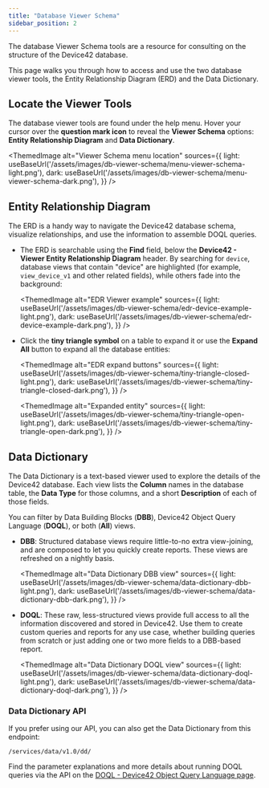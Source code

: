 ```yaml
---
title: "Database Viewer Schema"
sidebar_position: 2
---
```



The database Viewer Schema tools are a resource for consulting on the structure of the Device42 database. 

This page walks you through how to access and use the two database viewer tools, the Entity Relationship Diagram (ERD) and the Data Dictionary.

## Locate the Viewer Tools

The database viewer tools are found under the help menu. Hover your cursor over the **question mark icon** to reveal the **Viewer Schema** options: **Entity Relationship Diagram** and **Data Dictionary**.

<ThemedImage
  alt="Viewer Schema menu location"
  sources={{
    light: useBaseUrl('/assets/images/db-viewer-schema/menu-viewer-schema-light.png'),
    dark: useBaseUrl('/assets/images/db-viewer-schema/menu-viewer-schema-dark.png'),
  }}
/>

## Entity Relationship Diagram

The ERD is a handy way to navigate the Device42 database schema, visualize relationships, and use the information to assemble DOQL queries. 

- The ERD is searchable using the **Find** field, below the **Device42 - Viewer Entity Relationship Diagram** header. By searching for `device`, database views that contain "device" are highlighted (for example, `view_device_v1` and other related fields), while others fade into the background:

    <ThemedImage
    alt="EDR Viewer example"
    sources={{
        light: useBaseUrl('/assets/images/db-viewer-schema/edr-device-example-light.png'),
        dark: useBaseUrl('/assets/images/db-viewer-schema/edr-device-example-dark.png'),
    }}
    />

- Click the **tiny triangle symbol** on a table to expand it or use the **Expand All** button to expand all the database entities:

    <ThemedImage
    alt="EDR expand buttons"
    sources={{
        light: useBaseUrl('/assets/images/db-viewer-schema/tiny-triangle-closed-light.png'),
        dark: useBaseUrl('/assets/images/db-viewer-schema/tiny-triangle-closed-dark.png'),
    }}
    />

    <ThemedImage
    alt="Expanded entity"
    sources={{
        light: useBaseUrl('/assets/images/db-viewer-schema/tiny-triangle-open-light.png'),
        dark: useBaseUrl('/assets/images/db-viewer-schema/tiny-triangle-open-dark.png'),
    }}
    />

## Data Dictionary

The Data Dictionary is a text-based viewer used to explore the details of the Device42 database. Each view lists the **Column** names in the database table, the **Data Type** for those columns, and a short **Description** of each of those fields.

You can filter by Data Building Blocks (**DBB**), Device42 Object Query Language (**DOQL**), or both (**All**) views.

- **DBB**: Structured database views require little-to-no extra view-joining, and are composed to let you quickly create reports. These views are refreshed on a nightly basis. 

    <ThemedImage
    alt="Data Dictionary DBB view"
    sources={{
        light: useBaseUrl('/assets/images/db-viewer-schema/data-dictionary-dbb-light.png'),
        dark: useBaseUrl('/assets/images/db-viewer-schema/data-dictionary-dbb-dark.png'),
    }}
    />

- **DOQL**: These raw, less-structured views provide full access to all the information discovered and stored in Device42. Use them to create custom queries and reports for any use case, whether building queries from scratch or just adding one or two more fields to a DBB-based report.

    <ThemedImage
    alt="Data Dictionary DOQL view"
    sources={{
        light: useBaseUrl('/assets/images/db-viewer-schema/data-dictionary-doql-light.png'),
        dark: useBaseUrl('/assets/images/db-viewer-schema/data-dictionary-doql-dark.png'),
    }}
    />

### Data Dictionary API

If you prefer using our API, you can also get the Data Dictionary from this endpoint: 

```
/services/data/v1.0/dd/
```
Find the parameter explanations and more details about running DOQL queries via the API on the [DOQL - Device42 Object Query Language page](index.md).

